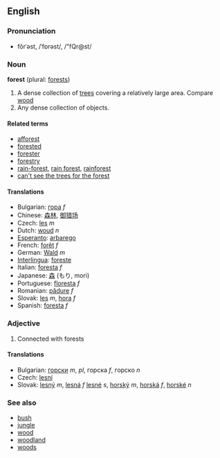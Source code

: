 ==English==
===Pronunciation===
*fŏrˈəst, /ˈfɒrəst/, /"fQr@st/

===Noun===
'''forest''' (plural: [[forests]])

#A dense collection of [[tree]]s covering a relatively large area.  Compare [[wood]]
#Any dense collection of objects.

====Related terms====
*[[afforest]]
*[[forested]]
*[[forester]]
*[[forestry]]
*[[rain-forest]], [[rain forest]], [[rainforest]]
*[[can't see the trees for the forest]]

====Translations====
*Bulgarian: [[гора]] ''f''
*Chinese: [[森]][[林]], [[御猎场]]
*Czech: [[les]]  ''m''
*Dutch: [[woud]] ''n''
*[[Esperanto]]: [[arbarego]]
*French: [[forêt]] ''f''
*German: [[Wald]] ''m''
*[[Interlingua]]: [[foreste]]
*Italian: [[foresta]] ''f''
*Japanese: [[森]] (もり, mori)
*Portuguese: [[floresta]] ''f''
*Romanian: [[pădure]] ''f''
*Slovak: [[les]]  ''m'', [[hora]] ''f''
*Spanish: [[foresta]] ''f''

===Adjective===

#Connected with forests
<!-- isn't this another case of a noun used as modifier? -->

====Translations====
*Bulgarian: [[горски]] ''m'', ''pl'', горска ''f'', горско ''n''
*Czech: [[lesní]]  
*Slovak: [[lesný]] ''m'', [[lesná]] ''f'' [[lesné]] ''s'', [[horský]] ''m'', [[horská]] ''f'', [[horské]] ''n''
===See also===
*[[bush]]
*[[jungle]]
*[[wood]]
*[[woodland]]
*[[woods]]